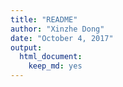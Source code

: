 ```yaml
---
title: "README"
author: "Xinzhe Dong"
date: "October 4, 2017"
output: 
  html_document: 
    keep_md: yes
---
```

